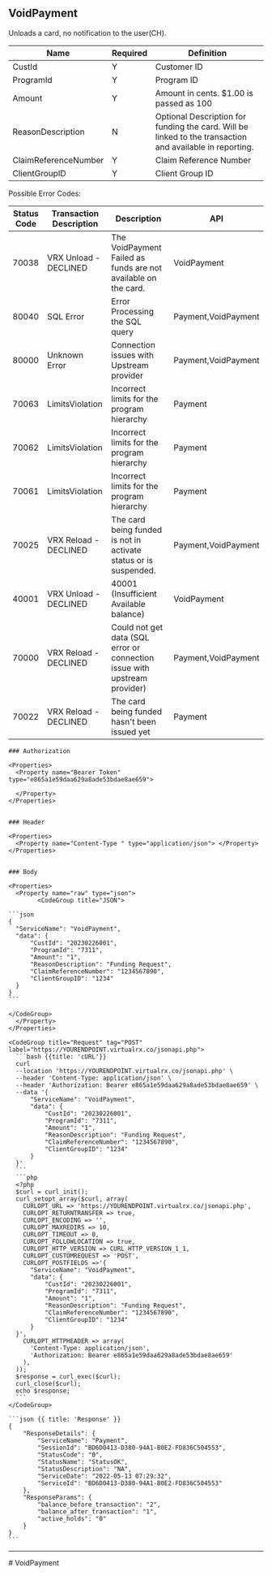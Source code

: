 ## VoidPayment

Unloads a card, no notification to the user(CH).


<div>

| Name                   | Required | Definition                                                                                         |
|------------------------|----------|----------------------------------------------------------------------------------------------------|
| CustId                 | Y        | Customer ID                                                                                        |
| ProgramId              | Y        | Program ID                                                                                         |
| Amount                 | Y        | Amount in cents. $1.00 is passed as 100                                                            |
| ReasonDescription      | N        | Optional Description for funding the card. Will be linked to the transaction and available in reporting. |
| ClaimReferenceNumber   | Y        | Claim Reference Number                                                                             |
| ClientGroupID          | Y        | Client Group ID                                                                                    |


</div>
    <div >
    Possible Error Codes:
    </div>
<div>

| Status Code | Transaction Description  | Description                                                                      | API           |
|-------------|--------------------------|---------------------------------------------------------------------------------|---------------|
| 70038       | VRX Unload - DECLINED   | The VoidPayment Failed as funds are not available on the card.                 | VoidPayment   |
| 80040       | SQL Error               | Error Processing the SQL query                                                | Payment,VoidPayment |
| 80000       | Unknown Error           | Connection issues with Upstream provider                                       | Payment,VoidPayment |
| 70063       | LimitsViolation         | Incorrect limits for the program hierarchy                                     | Payment       |
| 70062       | LimitsViolation         | Incorrect limits for the program hierarchy                                     | Payment       |
| 70061       | LimitsViolation         | Incorrect limits for the program hierarchy                                     | Payment       |
| 70025       | VRX Reload - DECLINED   | The card being funded is not in activate status or is suspended.                | Payment,VoidPayment |
| 40001       | VRX Unload - DECLINED   | 40001 (Insufficient Available balance)                                        | VoidPayment   |
| 70000       | VRX Reload - DECLINED   | Could not get data (SQL error or connection issue with upstream provider)      | Payment,VoidPayment |
| 70022       | VRX Reload - DECLINED   | The card being funded hasn't been issued yet                                   | Payment       |

</div>
<Row>
  <Col>

    ### Authorization

    <Properties>
      <Property name="Bearer Token" type="e865a1e59daa629a8ade53bdae8ae659">
        
      </Property>
    </Properties>


    ### Header

    <Properties>
      <Property name="Content-Type " type="application/json"> </Property>
    </Properties>

    
    ### Body

    <Properties>
      <Property name="raw" type="json">
            <CodeGroup title="JSON">

    ```json
    {
      "ServiceName": "VoidPayment",
      "data": {
          "CustId": "20230226001",
          "ProgramId": "7311",
          "Amount": "1",
          "ReasonDescription": "Funding Request",
          "ClaimReferenceNumber": "1234567890",
          "ClientGroupID": "1234"
      }
    }
    ```

    </CodeGroup>
      </Property>
    </Properties>

    

  </Col>
  <Col sticky>

    <CodeGroup title="Request" tag="POST" label="https://YOURENDPOINT.virtualrx.co/jsonapi.php">
      ```bash {{title: 'cURL'}}
      curl
      --location 'https://YOURENDPOINT.virtualrx.co/jsonapi.php' \
      --header 'Content-Type: application/json' \
      --header 'Authorization: Bearer e865a1e59daa629a8ade53bdae8ae659' \
      --data '{
          "ServiceName": "VoidPayment",
          "data": {
              "CustId": "20230226001",
              "ProgramId": "7311",
              "Amount": "1",
              "ReasonDescription": "Funding Request",
              "ClaimReferenceNumber": "1234567890",
              "ClientGroupID": "1234"
          }
      }'
      ```
      ```php
      <?php
      $curl = curl_init();
      curl_setopt_array($curl, array(
        CURLOPT_URL => 'https://YOURENDPOINT.virtualrx.co/jsonapi.php',
        CURLOPT_RETURNTRANSFER => true,
        CURLOPT_ENCODING => '',
        CURLOPT_MAXREDIRS => 10,
        CURLOPT_TIMEOUT => 0,
        CURLOPT_FOLLOWLOCATION => true,
        CURLOPT_HTTP_VERSION => CURL_HTTP_VERSION_1_1,
        CURLOPT_CUSTOMREQUEST => 'POST',
        CURLOPT_POSTFIELDS =>'{
          "ServiceName": "VoidPayment",
          "data": {
              "CustId": "20230226001",
              "ProgramId": "7311",
              "Amount": "1",
              "ReasonDescription": "Funding Request",
              "ClaimReferenceNumber": "1234567890",
              "ClientGroupID": "1234"
          }
      }',
        CURLOPT_HTTPHEADER => array(
          'Content-Type: application/json',
          'Authorization: Bearer e865a1e59daa629a8ade53bdae8ae659'
        ),
      ));
      $response = curl_exec($curl);
      curl_close($curl);
      echo $response;
      ```
    </CodeGroup>

    ```json {{ title: 'Response' }}
    {
        "ResponseDetails": {
            "ServiceName": "Payment",
            "SessionId": "BD6D0413-D380-94A1-B0E2-FD836C504553",
            "StatusCode": "0",
            "StatusName": "StatusOK",
            "StatusDescription": "NA",
            "ServiceDate": "2022-05-13 07:29:32",
            "ServiceId": "BD6D0413-D380-94A1-B0E2-FD836C504553"
        },
        "ResponseParams": {
            "balance_before_transaction": "2",
            "balance_after_transaction": "1",
            "active_holds": "0"
        }
    }
    ```

  </Col>
</Row>

---
<div style={{display : 'none'}}>
# VoidPayment
</div>